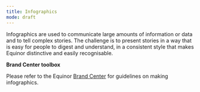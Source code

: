 ```yaml
---
title: Infographics
mode: draft
---
```


Infographics are used to communicate large amounts of information or data and to tell complex stories. The challenge is to present stories in a way that is easy for people to digest and understand, in a consistent style that makes Equinor distinctive and easily recognisable.


**Brand Center toolbox**

Please refer to the Equinor [Brand Center](https://communicationtoolbox.equinor.com/brandcenter/en/equinorbc/component/default/104 "Brand Center Toolbox Guidelines") for guidelines on making infographics. 
